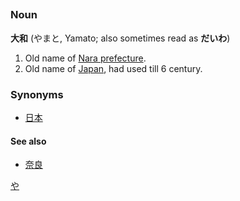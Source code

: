 == {{ja}} ==
[[Category:Japanese language|や]]
=== Noun ===
'''大和''' (やまと, Yamato; also sometimes read as '''だいわ''')

# Old name of [[Nara prefecture]].
# Old name of [[Japan]], had used till 6 century.

=== Synonyms ===
*[[日本]]
====See also====
*[[奈良]]